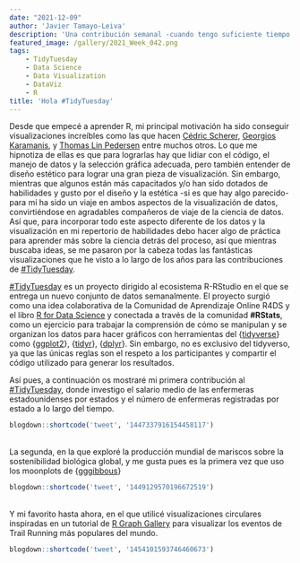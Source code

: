 ```yaml
---
date: "2021-12-09"
author: 'Javier Tamayo-Leiva'
description: 'Una contribución semanal -cuando tengo suficiente tiempo'
featured_image: /gallery/2021_Week_042.png
tags:
    - TidyTuesday
    - Data Science
    - Data Visualization
    - DataViz
    - R
title: 'Hola #TidyTuesday'
---
```


Desde que empecé a aprender R, mi principal motivación ha sido conseguir visualizaciones increíbles como las que hacen [Cédric Scherer](https://www.cedricscherer.com), [Georgios Karamanis](https://karaman.is), y [Thomas Lin Pedersen](https://www.data-imaginist.com) entre muchos otros. Lo que me hipnotiza de ellas es que para lograrlas hay que lidiar con el código, el manejo de datos y la selección gráfica adecuada, pero también entender de diseño estético para lograr una gran pieza de visualización. Sin embargo, mientras que algunos están más capacitados y/o han sido dotados de habilidades y gusto por el diseño y la estética -si es que hay algo parecido- para mí ha sido un viaje en ambos aspectos de la visualización de datos, convirtiéndose en agradables compañeros de viaje de la ciencia de datos. Así que, para incorporar todo este aspecto diferente de los datos y la visualización en mi repertorio de habilidades debo hacer algo de práctica para aprender más sobre la ciencia detrás del proceso, así que mientras buscaba ideas, se me pasaron por la cabeza todas las fantásticas visualizaciones que he visto a lo largo de los años para las contribuciones de [#TidyTuesday](https://github.com/rfordatascience/tidytuesday/blob/master/README.md).

[#TidyTuesday](https://github.com/rfordatascience/tidytuesday/blob/master/README.md) es un proyecto dirigido al ecosistema R-RStudio en el que se entrega un nuevo conjunto de datos semanalmente. El proyecto surgió como una idea colaborativa de la Comunidad de Aprendizaje Online R4DS y el libro [R for Data Science](https://es.r4ds.hadley.nz) y conectada a través de la comunidad **#RStats**, como un ejercicio para trabajar la comprensión de cómo se manipulan y se organizan los datos para hacer gráficos con herramientas del {[tidyverse](https://www.tidyverse.org)} como {[ggplot2](https://ggplot2.tidyverse.org)}, {[tidyr](https://tidyr.tidyverse.org)}, {[dplyr](https://dplyr.tidyverse.org)}. Sin embargo, no es exclusivo del tidyverso, ya que las únicas reglas son el respeto a los participantes y compartir el código utilizado para generar los resultados.

Así pues, a continuación os mostraré mi primera contribución al [#TidyTuesday](https://github.com/rfordatascience/tidytuesday/blob/master/README.md), donde investigo el salario medio de las enfermeras estadounidenses por estados y el número de enfermeras registradas por estado a lo largo del tiempo. <br>

<div class= "fn w-auto mw7 center">
```r
blogdown::shortcode('tweet', '1447337916154458117')
```
</div>

<br>
La segunda, en la que exploré la producción mundial de mariscos sobre la sostenibilidad biológica global, y me gusta pues es la primera vez que uso los moonplots de {[gggibbous](https://cran.r-project.org/web/packages/gggibbous/vignettes/gggibbous.html)}
<div class= "fn w-auto mw7 center">
```r
blogdown::shortcode('tweet', '1449129570196672519')
```
</div>

<br>
Y mi favorito hasta ahora, en el que utilicé visualizaciones circulares inspiradas en un tutorial de [R Graph Gallery](https://www.r-graph-gallery.com) para visualizar los eventos de Trail Running más populares del mundo.<br>
<div class= "fn w-auto mw7 center">
```r
blogdown::shortcode('tweet', '1454101593746460673')
```
</div>